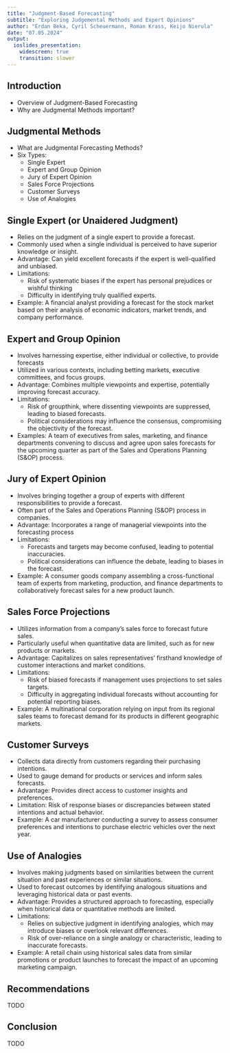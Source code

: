 ```yaml
---
title: "Judgment-Based Forecasting"
subtitle: "Exploring Judgemental Methods and Expert Opinions"
author: "Erdan Beka, Cyril Scheuermann, Roman Krass, Keijo Nierula"
date: "07.05.2024"
output:
  ioslides_presentation:
    widescreen: true
    transition: slower
---
```


<!-- See Doc for ioslides here: https://bookdown.org/yihui/rmarkdown/ioslides-presentation.html#ioslides-presentation -->

## Introduction

- Overview of Judgment-Based Forecasting
- Why are Judgmental Methods important?


## Judgmental Methods

- What are Judgmental Forecasting Methods?
- Six Types:
  - Single Expert
  - Expert and Group Opinion
  - Jury of Expert Opinion
  - Sales Force Projections
  - Customer Surveys
  - Use of Analogies


## Single Expert (or Unaidered Judgment)

- Relies on the judgment of a single expert to provide a forecast.
- Commonly used when a single individual is perceived to have superior knowledge or insight.
- Advantage: Can yield excellent forecasts if the expert is well-qualified and unbiased.
- Limitations:
  - Risk of systematic biases if the expert has personal prejudices or wishful thinking
  - Difficulty in identifying truly qualified experts.
- Example: A financial analyst providing a forecast for the stock market based on their analysis of economic indicators, market trends, and company performance.


## Expert and Group Opinion

- Involves harnessing expertise, either individual or collective, to provide forecasts
- Utilized in various contexts, including betting markets, executive committees, and focus groups.
- Advantage: Combines multiple viewpoints and expertise, potentially improving forecast accuracy.
- Limitations:
  - Risk of groupthink, where dissenting viewpoints are suppressed, leading to biased forecasts.
  - Political considerations may influence the consensus, compromising the objectivity of the forecast.
- Examples: A team of executives from sales, marketing, and finance departments convening to discuss and agree upon sales forecasts for the upcoming quarter as part of the Sales and Operations Planning (S&OP) process.


## Jury of Expert Opinion

- Involves bringing together a group of experts with different responsibilities to provide a forecast.
- Often part of the Sales and Operations Planning (S&OP) process in companies.
- Advantage: Incorporates a range of managerial viewpoints into the forecasting process
- Limitations:
  - Forecasts and targets may become confused, leading to potential inaccuracies.
  - Political considerations can influence the debate, leading to biases in the forecast.
- Example: A consumer goods company assembling a cross-functional team of experts from marketing, production, and finance departments to collaboratively forecast sales for a new product launch.

## Sales Force Projections

- Utilizes information from a company's sales force to forecast future sales.
- Particularly useful when quantitative data are limited, such as for new products or markets.
- Advantage: Capitalizes on sales representatives' firsthand knowledge of customer interactions and market conditions.
- Limitations:
  - Risk of biased forecasts if management uses projections to set sales targets.
  - Difficulty in aggregating individual forecasts without accounting for potential reporting biases.
- Example: A multinational corporation relying on input from its regional sales teams to forecast demand for its products in different geographic markets.

## Customer Surveys

- Collects data directly from customers regarding their purchasing intentions.
- Used to gauge demand for products or services and inform sales forecasts.
- Advantage: Provides direct access to customer insights and preferences.
- Limitation: Risk of response biases or discrepancies between stated intentions and actual behavior.
- Example: A car manufacturer conducting a survey to assess consumer preferences and intentions to purchase electric vehicles over the next year.

## Use of Analogies

- Involves making judgments based on similarities between the current situation and past experiences or similar situations.
- Used to forecast outcomes by identifying analogous situations and leveraging historical data or past events.
- Advantage: Provides a structured approach to forecasting, especially when historical data or quantitative methods are limited.
- Limitations:
  - Relies on subjective judgment in identifying analogies, which may introduce biases or overlook relevant differences.
  - Risk of over-reliance on a single analogy or characteristic, leading to inaccurate forecasts.
- Example: A retail chain using historical sales data from similar promotions or product launches to forecast the impact of an upcoming marketing campaign.

## Recommendations

TODO

## Conclusion

TODO